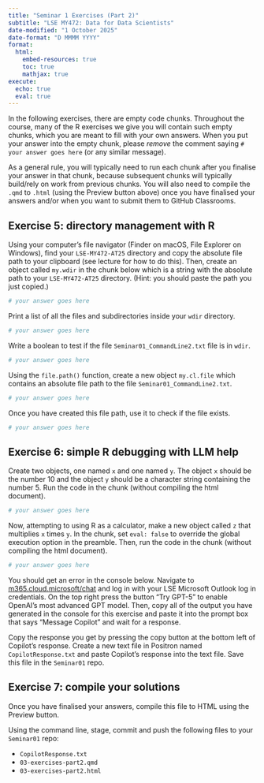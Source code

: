 ```yaml
---
title: "Seminar 1 Exercises (Part 2)"
subtitle: "LSE MY472: Data for Data Scientists"
date-modified: "1 October 2025"
date-format: "D MMMM YYYY"
format:
  html:
    embed-resources: true
    toc: true
    mathjax: true
execute:
  echo: true
  eval: true
---
```


In the following exercises, there are empty code chunks. Throughout the course, many of the R exercises we give you will contain such empty chunks, which you are meant to fill with your own answers. When you put your answer into the empty chunk, please _remove_ the comment saying `# your answer goes here` (or any similar message).

As a general rule, you will typically need to run each chunk after you finalise your answer in that chunk, because subsequent chunks will typically build/rely on work from previous chunks. You will also need to compile the `.qmd` to `.html` (using the Preview button above) once you have finalised your answers and/or when you want to submit them to GitHub Classrooms.

## Exercise 5: directory management with R

Using your computer's file navigator (Finder on macOS, File Explorer on Windows), find your `LSE-MY472-AT25` directory and copy the absolute file path to your clipboard (see lecture for how to do this). Then, create an object called `my.wdir` in the chunk below which is a string with the absolute path to your `LSE-MY472-AT25` directory. (Hint: you should paste the path you just copied.)

```r
# your answer goes here
```

Print a list of all the files and subdirectories inside your `wdir` directory.

```r
# your answer goes here
```

Write a boolean to test if the file `Seminar01_CommandLine2.txt` file is in `wdir`. 

```r
# your answer goes here
```

Using the `file.path()` function, create a new object `my.cl.file` which contains an absolute file path to the file `Seminar01_CommandLine2.txt`.

```r
# your answer goes here
```

Once you have created this file path, use it to check if the file exists.

```r
# your answer goes here
```

## Exercise 6: simple R debugging with LLM help

Create two objects, one named `x` and one named `y`. The object `x` should be the number 10 and the object `y` should be a character string containing the number 5. Run the code in the chunk (without compiling the html document).

```r
# your answer goes here
```

Now, attempting to using R as a calculator, make a new object called `z` that multiplies `x` times `y`. In the chunk, set `eval: false` to override the global execution option in the preamble. Then, run the code in the chunk (without compiling the html document).

```r
# your answer goes here
```

You should get an error in the console below. Navigate to [m365.cloud.microsoft/chat](m365.cloud.microsoft/chat) and log in with your LSE Microsoft Outlook log in credentials. On the top right press the button "Try GPT-5" to enable OpenAI's most advanced GPT model. Then, copy all of the output you have generated in the console for this exercise and paste it into the prompt box that says "Message Copilot" and wait for a response.

Copy the response you get by pressing the copy button at the bottom left of Copilot's response. Create a new text file in Positron named `CopilotResponse.txt` and paste Copilot's response into the text file. Save this file in the `Seminar01` repo.

## Exercise 7: compile your solutions

Once you have finalised your answers, compile this file to HTML using the Preview button. 

Using the command line, stage, commit and push the following files to your `Seminar01` repo:

- `CopilotResponse.txt`
- `03-exercises-part2.qmd`
- `03-exercises-part2.html`